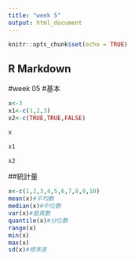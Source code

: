 ```yaml
---
title: "week 5"
output: html_document
---
```


```r
knitr::opts_chunk$set(echo = TRUE)
```

## R Markdown

#week 05
#基本

```r
x<-3
x1<-c(1,2,3)
x2<-c(TRUE,TRUE,FALSE)
```
```r
x
```
```r
x1
```
```r
x2
```

##統計量

```r
x<-c(1,2,3,4,5,6,7,8,9,10)
mean(x)#平均數
median(x)#中位數
var(x)#變異數
quantile(x)#分位數
range(x)
min(x)
max(x)
sd(x)#標準差

```




